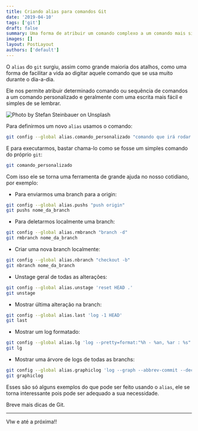 ```yaml
---
title: Criando alias para comandos Git
date: '2019-04-10'
tags: ['git']
draft: false
summary: Uma forma de atribuir um comando complexo a um comando mais simples e personalizado.
images: []
layout: PostLayout
authors: ['default']
---
```


O `alias` do `git` surgiu, assim como grande maioria dos atalhos, como uma forma de facilitar a vida ao digitar aquele comando que se usa muito durante o dia-a-dia.

Ele nos permite atribuir determinado comando ou sequência de comandos a um comando personalizado e geralmente com uma escrita mais fácil e simples de se lembrar.

![Photo by Stefan Steinbauer on Unsplash](/static/images/posts/saga_git/stefan-steinbauer-452213-unsplash.jpg)

Para definirmos um novo `alias` usamos o comando:
```bash
git config --global alias.comando_personalizado "comando que irá rodar quando chamarmos pelo alias"
```

E para executarmos, bastar chama-lo como se fosse um simples comando do próprio `git`:
```bash
git comando_personalizado
```

Com isso ele se torna uma ferramenta de grande ajuda no nosso cotidiano, por exemplo:

- Para enviarmos uma branch para a origin:
```bash
git config --global alias.pushs "push origin"
git pushs nome_da_branch
```

- Para deletarmos localmente uma branch:
```bash
git config --global alias.rmbranch "branch -d"
git rmbranch nome_da_branch
```

- Criar uma nova branch localmente:
```bash
git config --global alias.nbranch "checkout -b"
git nbranch nome_da_branch
```

- Unstage geral de todas as alterações:
```bash
git config --global alias.unstage 'reset HEAD .'
git unstage
```

- Mostrar última alteração na branch:
```bash
git config --global alias.last 'log -1 HEAD'
git last
```

- Mostrar um log formatado:
```bash
git config --global alias.lg 'log --pretty=format:"%h - %an, %ar : %s"'
git lg
```

- Mostrar uma árvore de logs de todas as branchs:
```bash
git config --global alias.graphiclog 'log --graph --abbrev-commit --decorate --all --format=format:"%C(bold blue)%h%C(reset) - %C(bold cyan)%aD%C(dim white) - %an%C(reset) %C(bold green)(%ar)%C(reset)%C(bold yellow)%d%C(reset)%n %C(white)%s%C(reset)"'
git graphiclog
```

Esses são só alguns exemplos do que pode ser feito usando o `alias`, ele se torna interessante pois pode ser adequado a sua necessidade.

Breve mais dicas de Git.

---

Vlw e até a próxima!!